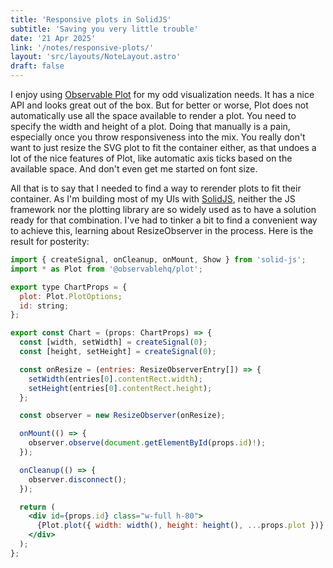 ```yaml
---
title: 'Responsive plots in SolidJS'
subtitle: 'Saving you very little trouble'
date: '21 Apr 2025'
link: '/notes/responsive-plots/'
layout: 'src/layouts/NoteLayout.astro'
draft: false
---
```


I enjoy using [Observable Plot](https://observablehq.com/plot/) for my odd visualization
needs. It has a nice API and looks great out of the box. But for better or worse, Plot does not
automatically use all the space available to render a plot. You need to specify the width and height
of a plot. Doing that manually is a pain, especially once you throw responsiveness into the mix.
You really don't want to just resize the SVG plot to fit the container either, as that undoes a
lot of the nice features of Plot, like automatic axis ticks based on the available space. And don't
even get me started on font size.

All that is to say that I needed to find a way to rerender plots to fit their container. As
I'm building most of my UIs with [SolidJS](https://solidjs.com/), neither the JS
framework nor the plotting library are so widely used as to have a solution ready for that
combination. I've had to tinker a bit to find a convenient way to achieve this, learning about
ResizeObserver in the process. Here is the result for posterity:

```jsx
import { createSignal, onCleanup, onMount, Show } from 'solid-js';
import * as Plot from '@observablehq/plot';

export type ChartProps = {
  plot: Plot.PlotOptions;
  id: string;
};

export const Chart = (props: ChartProps) => {
  const [width, setWidth] = createSignal(0);
  const [height, setHeight] = createSignal(0);

  const onResize = (entries: ResizeObserverEntry[]) => {
    setWidth(entries[0].contentRect.width);
    setHeight(entries[0].contentRect.height);
  };

  const observer = new ResizeObserver(onResize);

  onMount(() => {
    observer.observe(document.getElementById(props.id)!);
  });

  onCleanup(() => {
    observer.disconnect();
  });

  return (
    <div id={props.id} class="w-full h-80">
      {Plot.plot({ width: width(), height: height(), ...props.plot })}
    </div>
  );
};
```
